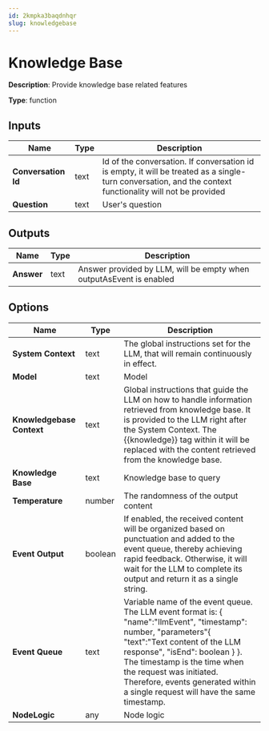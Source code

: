 ```yaml
---
id: 2kmpka3baqdnhqr
slug: knowledgebase
---
```


# Knowledge Base

**Description**: Provide knowledge base related features

**Type**: function

## Inputs

| Name | Type | Description |
| --- | --- | --- |
| **Conversation Id** | text | Id of the conversation. If conversation id is empty, it will be treated as a single-turn conversation, and the context functionality will not be provided |
| **Question** | text | User's question |
## Outputs

| Name | Type | Description |
| --- | --- | --- |
| **Answer** | text | Answer provided by LLM, will be empty when outputAsEvent is enabled |
## Options

| Name | Type | Description |
| --- | --- | --- |
| **System Context** | text | The global instructions set for the LLM, that will remain continuously in effect. |
| **Model** | text | Model |
| **Knowledgebase Context** | text | Global instructions that guide the LLM on how to handle information retrieved from knowledge base. It is provided to the LLM right after the System Context. The &#123;&#123;knowledge&#125;&#125; tag within it will be replaced with the content retrieved from the knowledge base. |
| **Knowledge Base** | text | Knowledge base to query |
| **Temperature** | number | The randomness of the output content |
| **Event Output** | boolean | If enabled, the received content will be organized based on punctuation and added to the event queue, thereby achieving rapid feedback. Otherwise, it will wait for the LLM to complete its output and return it as a single string. |
| **Event Queue** | text | Variable name of the event queue. The LLM event format is:  &#123; "name":"llmEvent", "timestamp": number, "parameters"&#123; "text":"Text content of the LLM response", "isEnd": boolean &#125; &#125;. The timestamp is the time when the request was initiated. Therefore, events generated within a single request will have the same timestamp. |
| **NodeLogic** | any | Node logic |
